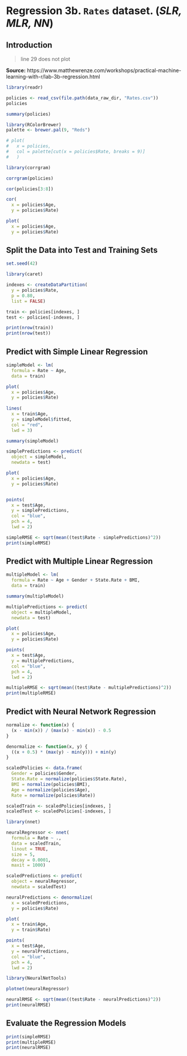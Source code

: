 # Regression 3b. `Rates` dataset. (*SLR, MLR, NN*)

## Introduction

> line 29 does not plot

**Source:** https://www.matthewrenze.com/workshops/practical-machine-learning-with-r/lab-3b-regression.html

```r
library(readr)

policies <- read_csv(file.path(data_raw_dir, "Rates.csv"))
policies
```

```r
summary(policies)
```

```r
library(RColorBrewer)
palette <- brewer.pal(9, "Reds")
```


```r
# plot(
#   x = policies,
#   col = palette[cut(x = policies$Rate, breaks = 9)]
#   )
```

```r
library(corrgram)

corrgram(policies)
```


```r
cor(policies[3:8])
```

```r
cor(
  x = policies$Age, 
  y = policies$Rate)
```

```r
plot(
  x = policies$Age, 
  y = policies$Rate)
```

## Split the Data into Test and Training Sets

```r
set.seed(42)

```


```r
library(caret)

indexes <- createDataPartition(
  y = policies$Rate,
  p = 0.80,
  list = FALSE)

train <- policies[indexes, ]
test <- policies[-indexes, ]

```

```r
print(nrow(train))
print(nrow(test))
```

## Predict with Simple Linear Regression

```r
simpleModel <- lm(
  formula = Rate ~ Age,
  data = train)
```

```r
plot(
  x = policies$Age, 
  y = policies$Rate)
  
lines(
  x = train$Age,
  y = simpleModel$fitted, 
  col = "red",
  lwd = 3)
```

```r
summary(simpleModel)
```

```r
simplePredictions <- predict(
  object = simpleModel,
  newdata = test)
```

```r
plot(
  x = policies$Age, 
  y = policies$Rate)


points(
  x = test$Age,
  y = simplePredictions,
  col = "blue",
  pch = 4,
  lwd = 2)
```

```r
simpleRMSE <- sqrt(mean((test$Rate - simplePredictions)^2))
print(simpleRMSE)
```

## Predict with Multiple Linear Regression

```r
multipleModel <- lm(
  formula = Rate ~ Age + Gender + State.Rate + BMI,
  data = train)
```

```r
summary(multipleModel)
```

```r
multiplePredictions <- predict(
  object = multipleModel,
  newdata = test)
```

```r
plot(
  x = policies$Age, 
  y = policies$Rate)

points(
  x = test$Age,
  y = multiplePredictions,
  col = "blue",
  pch = 4,
  lwd = 2)
```

```r
multipleRMSE <- sqrt(mean((test$Rate - multiplePredictions)^2))
print(multipleRMSE)
```

## Predict with Neural Network Regression

```r
normalize <- function(x) {
  (x - min(x)) / (max(x) - min(x)) - 0.5
}
```

```r
denormalize <- function(x, y) {
  ((x + 0.5) * (max(y) - min(y))) + min(y)
}
```

```r
scaledPolicies <- data.frame(
  Gender = policies$Gender,
  State.Rate = normalize(policies$State.Rate),
  BMI = normalize(policies$BMI),
  Age = normalize(policies$Age),
  Rate = normalize(policies$Rate))
```

```r
scaledTrain <- scaledPolicies[indexes, ]
scaledTest <- scaledPolicies[-indexes, ]

```

```r
library(nnet)

neuralRegressor <- nnet(
  formula = Rate ~ .,
  data = scaledTrain,
  linout = TRUE,
  size = 5,
  decay = 0.0001,
  maxit = 1000)
```

```r
scaledPredictions <- predict(
  object = neuralRegressor, 
  newdata = scaledTest)
```

```r
neuralPredictions <- denormalize(
  x = scaledPredictions, 
  y = policies$Rate)
```

```r
plot(
  x = train$Age, 
  y = train$Rate)

points(
  x = test$Age,
  y = neuralPredictions,
  col = "blue",
  pch = 4,
  lwd = 2)
```

```r
library(NeuralNetTools)

plotnet(neuralRegressor)
```

```r
neuralRMSE <- sqrt(mean((test$Rate - neuralPredictions)^2))
print(neuralRMSE)
```

## Evaluate the Regression Models

```r
print(simpleRMSE)
print(multipleRMSE)
print(neuralRMSE)
```
